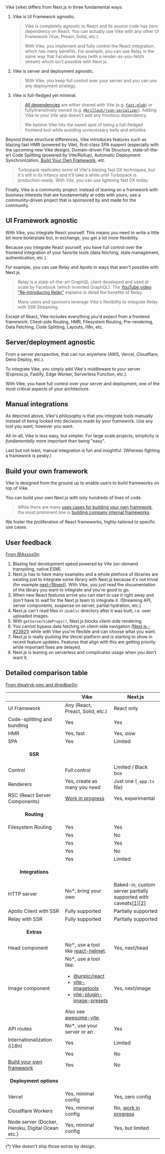 
Vike (vike) differs from Next.js in three fundamental ways:
 1. Vike is UI Framework agnostic.
    > Vike is completely agnostic to React and its source code has zero dependency on React. You can actually use Vike with any other UI Framework (Vue, Preact, Solid, etc.).
    >
    > With Vike, you implement and fully control the React integration, which has many benefits. For example, you can use Relay in the same way that Facebook does (with a render-as-you-fetch stream) which isn't possible with Next.js.
 1. Vike is server and deployment agnostic.
    > With Vike, you keep full control over your server and you can use any deployment strategy.
 1. Vike is full-fledged yet minimal.
    > [All dependencies](https://github.com/vikejs/vike/blob/89073c8375d46af7cc05057a8f2efcd833273be6/vike/package.json#L4-L13) are either shared with Vite (e.g. [`fast-glob`](https://github.com/mrmlnc/fast-glob)) or fully/transitively owned (e.g. [`@brillout/json-serializer`](https://github.com/brillout/json-serializer)). Adding Vike to your Vite app doesn't add any frivolous dependency.
    >
    > We believe Vike hits the sweet spot of being a full-fledged frontend tool while avoiding unnecessary bells and whistles.

Beyond these structural differences,
Vike introduces features such as blazing fast HMR (powered by Vite), first-class SPA support (especially with the upcoming new Vike design), Domain-driven File Structure, state-of-the-art Code Splitting (powered by Vite/Rollup), Automatic Deployment Synchronization, [Build Your Own Framework](https://vike.land), etc.

> Turbopack replicates some of Vite's blazing fast DX techniques, but it's still in its infancy and it'll take a while until Turbopack is production-ready. With Vite, you can use lightning fast DX today.

Finally, Vike is a community project: instead of leaning on a framework with business interests that are fundamentally at odds with yours, use a community-driven project that is sponsored by and made for the community.


## UI Framework agnostic

With Vike, you integrate React yourself. This means you need to write a little bit more boilerplate but, in exchange, you get a lot more flexibility.

Because you integrate React yourself, you have full control over the frontend integration of your favorite tools (data fetching, state management, authentication, etc.).

For example, you can use Relay and Apollo in ways that aren't possible with Next.js.

> Relay is a state-of-the-art GraphQL client developed and used at scale by Facebook (which invented GraphQL). The [YouTube video "Re-introducing Relay"](https://www.youtube.com/watch?v=lhVGdErZuN4) explains in detail the benefits of Relay.
>
> Many users and sponsors leverage Vike's flexibility to integrate Relay with SSR Streaming.

Except of React, Vike includes everything you'd expect from a frontend framework: Client-side Routing, HMR, Filesystem Routing, Pre-rendering, Data Fetching, Code Splitting, Layouts, i18n, etc.


## Server/deployment agnostic

From a server perspective, <Link text="Vike is just a middleware" href="/deploy" /> that can run anywhere (AWS, Vercel, Cloudflare, Deno Deploy, etc.).

To integrate Vike, you simply add Vike's middleware to your server (Express.js, Fastify, Edge Worker, Serverless Function,  etc.).

With Vike, you have full control over your server and deployment, one of the most critical aspects of your architecture.


## Manual integrations

As depicted above, Vike's philosophy is that you integrate tools manually instead of being locked into decisions made by your framework. Use any tool you want, however you want.

All-in-all, Vike is less easy, but simpler. For large scale projects, simplicity is *fundamentally* more important than being "easy".

Last but not least, manual integration is fun and insightful. (Whereas fighting a framework is pesky.)


## Build your own framework

Vike is designed from the ground up to enable users to build frameworks on top of Vike.

You can build your own Next.js with only hundreds of lines of code.

> While there are many [uses cases for building your own framework](https://vike.land), the most prominent one is [building company internal frameworks](https://vike.land#scale).

We foster the proliferation of React frameworks, highly-tailored to specific use cases.


## User feedback

[From @Axxxx0n](https://github.com/vikejs/vike/issues/158#issuecomment-934224512):

1. Blazing fast development speed powered by Vite (on-demand transpiling, native ESM).
1. Next.js has to have many examples and a whole plethora of libraries are existing just to integrate some library with Next.js because it's not trivial (for example [next-i18next](https://github.com/isaachinman/next-i18next)). With Vike, you just read the documentation of the library you want to integrate and you're good to go.
1. When new React features arrive you can start to use it right away and don't have to wait for the Next.js team to integrate it. (Streaming API, server components, suspense on server, partial hydration, etc.)
1. Next.js can't read files in `/public` directory after it was built, i.e. user uploaded images.
1. With `getServerSideProps()`, Next.js blocks client-side rendering.
1. You cannot bypass data fetching on client-side navigation ([Next.js - 	&#35;23921](https://github.com/vercel/next.js/discussions/23921)) while with Vike you're flexible and can choose what you want.
1. Next.js is really pushing the Vercel platform and is starting to show in recent feature updates. Features that align with this are getting priority while important fixes are delayed.
1. Next.js is leaning on serverless and complicates usage when you don't want it.


## Detailed comparison table

[From @patryk-smc and @redbar0n](https://github.com/vikejs/vike/issues/158#issuecomment-1250068578):

|                                                                 | Vike                                                        | Next.js                       |
| --------------------------------------------------------------- | ---------------------------------------------------------- | ----------------------------- |
| UI Framework                                                    | Any (React, Preact, Solid, etc.)                           | React only                    |
| Code-splitting and bundling                                     | Yes                                                        | Yes                           |
| HMR                                                             | Yes, fast                                                  | Yes, slow                     |
| SPA                                                             | Yes                                                        | Limited                       |
| <p align="center">**SSR**</p>                                   |                                                            |                               |
| Control                                                         | Full control                                               | Limited / Black box                      |
| Renderers                                                       | Yes, create as many you need                               | Just one (`_app.ts` file)      |
| RSC (React Server Components) | [Work in progress](https://github.com/Shopify/hydrogen/discussions/2225#discussioncomment-3854516) | Yes, experimental |
| <p align="center">**Routing**</p>                                                        |                                                            |                               |
| Filesystem Routing                                              | Yes                                                        | Yes                           |
| <Link text="Domain-driven Filesystem Routing" href="/file-structure#domain-driven" />                                        | Yes                                                        | No                            |
| <Link text="Client Routing" href="/client-routing" />           | Yes                                                        | Yes                           |
| <Link text="Server Routing" href="/server-routing" />           | Yes                                                        | No                            |
| <Link text="Base URL" href="/base-url" />                       | Yes                                                        | Limited                       |
| <p align="center">**Integrations**</p>                                                    |                                                            |                               |
HTTP server | No*, bring your own | Baked-in, custom server partially supported with caveats[[1]](https://github.com/vikejs/vike/issues/158#issuecomment-1355306156)[[2]](https://stackoverflow.com/questions/58742343/do-i-have-to-use-express-in-next-js-project/70945468#70945468) |
| Apollo Client with SSR                                          | Fully supported                                            | Partially supported           |
| Relay with SSR                                                  | Fully supported                                            | Partially supported           |
| <p align="center">**Extras**</p> |                                                            |                               |
| Head component                                                  | No*, use a tool like [react-helmet](https://github.com/nfl/react-helmet). | Yes, next/head                |
| Image component                                                 | No*, use a tool like:<ul><li>[@unpic/react](https://unpic.pics/img/react/)</li><li>[vite-imagetools](https://github.com/JonasKruckenberg/imagetools)</li><li>[vite-plugin-image-presets](https://github.com/ElMassimo/vite-plugin-image-presets)</li></ul>Also see [awesome-vite](https://github.com/vitejs/awesome-vite).                                                         | Yes, next/image               |
| API routes                                                      | No*, use your server or an <Link text="RPC tool" href="/api-routes" />.   | Yes                           |
| Internationalization (i18n)                                     | Yes                                                         | Limited                       |
| <Link href="/deploy-sync" />                                    | Yes                                                         | No                            |
| [Build your own framework](https://vike.land)                   | Yes                                                         | No                            |
| <p align="center">**Deployment options**</p>                                              |                                                            |                               |
| Vercel                                                          | Yes, minimal config                                        | Yes, zero config              |
| Cloudflare Workers                                              | Yes, minimal config                                        | No, [work in progress](https://github.com/vercel/next.js/discussions/34179#discussioncomment-3578259)                            |
| Node server (Docker, Heroku, Digital Ocean etc.)                | Yes, minimal config                                        | Yes, but limited              |

(\*) Vike doesn't ship those extras by design.
